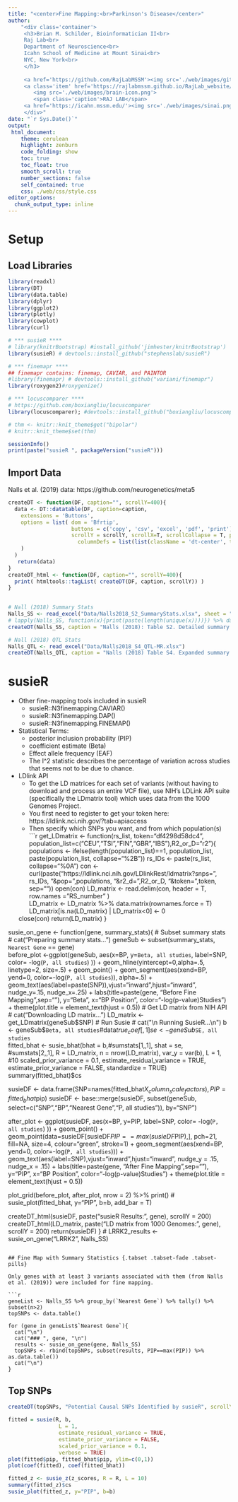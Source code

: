 ```yaml
---
title: "<center>Fine Mapping:<br>Parkinson's Disease</center>" 
author: 
    "<div class='container'>
     <h3>Brian M. Schilder, Bioinformatician II<br>
     Raj Lab<br>
     Department of Neuroscience<br>
     Icahn School of Medicine at Mount Sinai<br>
     NYC, New York<br>
     </h3> 
     
     <a href='https://github.com/RajLabMSSM'><img src='./web/images/github.png'></a> 
     <a class='item' href='https://rajlabmssm.github.io/RajLab_website/'>
        <img src='./web/images/brain-icon.png'>
        <span class='caption'>RAJ LAB</span>
     <a href='https://icahn.mssm.edu/'><img src='./web/images/sinai.png'></a>
     </div>"
date: "`r Sys.Date()`"
output:
 html_document:
    theme: cerulean
    highlight: zenburn
    code_folding: show
    toc: true
    toc_float: true
    smooth_scroll: true
    number_sections: false
    self_contained: true
    css: ./web/css/style.css
editor_options: 
  chunk_output_type: inline
--- 
```

 
# Setup

## Load Libraries

```r
library(readxl)
library(DT)
library(data.table)
library(dplyr)
library(ggplot2)
library(plotly)
library(cowplot)
library(curl) 

# *** susieR ****
# library(knitrBootstrap) #install_github('jimhester/knitrBootstrap')
library(susieR) # devtools::install_github("stephenslab/susieR") 

# *** finemapr ****
## finemapr contains: finemap, CAVIAR, and PAINTOR
#library(finemapr) # devtools::install_github("variani/finemapr") 
library(roxygen2)#roxygenize()  

# *** locuscomparer ****
# https://github.com/boxiangliu/locuscomparer
library(locuscomparer); #devtools::install_github("boxiangliu/locuscomparer")

# thm <- knitr::knit_theme$get("bipolar")
# knitr::knit_theme$set(thm)

sessionInfo()
print(paste("susieR ", packageVersion("susieR")))
```

## Import Data

Nalls et al. (2019) data: https://github.com/neurogenetics/meta5
```r
createDT <- function(DF, caption="", scrollY=400){
  data <- DT::datatable(DF, caption=caption,
    extensions = 'Buttons',
    options = list( dom = 'Bfrtip', 
                    buttons = c('copy', 'csv', 'excel', 'pdf', 'print'), 
                    scrollY = scrollY, scrollX=T, scrollCollapse = T, paging = F,  
                      columnDefs = list(list(className = 'dt-center', targets = "_all"))
    )
  ) 
   return(data)
}
createDT_html <- function(DF, caption="", scrollY=400){
  print( htmltools::tagList( createDT(DF, caption, scrollY)) ) 
}
  

# Nall (2018) Summary Stats
Nalls_SS <- read_excel("Data/Nalls2018_S2_SummaryStats.xlsx", sheet = "Data")
# lapply(Nalls_SS, function(x){print(paste(length(unique(x))))}) %>% data.frame() %>% t()
createDT(Nalls_SS, caption = "Nalls (2018): Table S2. Detailed summary statistics on all nominated risk variants, known and novel")

# Nall (2018) QTL Stats
Nalls_QTL <- read_excel("Data/Nalls2018_S4_QTL-MR.xlsx") 
createDT(Nalls_QTL, caption = "Nalls (2018) Table S4. Expanded summary statistics for QTL Mendelian randomization") 
```


# susieR

* Other fine-mapping tools included in susieR
  + susieR::N3finemapping.CAVIAR()
  + susieR::N3finemapping.DAP()
  + susieR::N3finemapping.FINEMAP()  
* Statistical Terms:
  + posterior inclusion probability (PIP)  
  + coefficient estimate (Beta)
  + Effect allele frequency (EAF)
  + The I^2 statistic describes the percentage of variation across studies that seems not to be due to chance. 

* LDlink API
  + To get the LD matrices for each set of variants (without having to download and process an entire VCF file), 
  use NIH's LDLink API suite (specifically the LDmatrix tool) which uses data from the 1000 Genomes Project. 
  + You first need to register to get your token here: https://ldlink.nci.nih.gov/?tab=apiaccess
  + Then specify which SNPs you want, and from which population(s)
```r
get_LDmatrix <- function(rs_list, token="df4298d58dc4", population_list=c("CEU","TSI","FIN","GBR","IBS"),R2_or_D="r2"){
  populations <- ifelse(length(population_list)==1, population_list, paste(population_list, collapse="%2B"))
  rs_IDs <- paste(rs_list, collapse="%0A")
  con <-curl(paste("https://ldlink.nci.nih.gov/LDlinkRest/ldmatrix?snps=", rs_IDs, 
                   "&pop=",populations,
                   "&r2_d=",R2_or_D,
                   "&token=",token, 
                   sep=""))
  open(con)
  LD_matrix <- read.delim(con, header = T, row.names = "RS_number" )  
  LD_matrix <- LD_matrix %>% data.matrix(rownames.force = T)
  LD_matrix[is.na(LD_matrix) | LD_matrix<0] <- 0 
   
  close(con)
  return(LD_matrix)
}
 
susie_on_gene <- function(gene, summary_stats){
  # Subset summary stats 
  # cat("\n Preparing summary stats...\n")
  geneSub <- subset(summary_stats, `Nearest Gene` == gene)  
  before_plot <-ggplot(geneSub, aes(x=BP, y=`Beta, all studies`, label=SNP, color= -log(`P, all studies`) )) + 
    geom_hline(yintercept=0,alpha=.5, linetype=2, size=.5) +
    geom_point() + 
    geom_segment(aes(xend=BP, yend=0, color=-log(`P, all studies`)), alpha=.5) +
    geom_text(aes(label=paste(SNP)),vjust="inward",hjust="inward", nudge_y=.15, nudge_x=.25) +
    labs(title=paste(gene, "Before Fine Mapping",sep="\n"), y="Beta", x="BP Position", color="-log(p-value)\nAll Studies") +
    theme(plot.title = element_text(hjust = 0.5))
  # Get LD matrix from NIH API
  # cat("\n Downloading LD matrix...\n")
  LD_matrix <- get_LDmatrix(geneSub$SNP) 
  # Run Susie
  # cat("\n Running SusieR...\n")
  b <- geneSub$`Beta, all studies`#data$true_coef[,1]
  se <- geneSub$`SE, all studies`  
  fitted_bhat <- susie_bhat(bhat = b,#sumstats[1,,1], 
                            shat = se, #sumstats[2,,1], 
                            R = LD_matrix, 
                            n = nrow(LD_matrix), 
                            var_y = var(b),
                            L = 1, #10
                            scaled_prior_variance = 0.1, 
                            estimate_residual_variance = TRUE, 
                            estimate_prior_variance = FALSE, 
                            standardize = TRUE) 
  summary(fitted_bhat)$cs
  
  susieDF <- data.frame(SNP=names(fitted_bhat$X_column_scale_factors), PIP=fitted_bhat$pip)
  susieDF <- base::merge(susieDF, subset(geneSub, select=c("SNP","BP","Nearest Gene","P, all studies")), by="SNP")
  
  after_plot <- ggplot(susieDF, aes(x=BP, y=PIP, label=SNP, color= -log(`P, all studies`) )) + 
    geom_point() +  
    geom_point(data=susieDF[susieDF$PIP == max(susieDF$PIP),], pch=21, fill=NA, size=4, colour="green", stroke=1) +
    geom_segment(aes(xend=BP, yend=0, color=-log(`P, all studies`))) +
    geom_text(aes(label=SNP),vjust="inward",hjust="inward", nudge_y = .15, nudge_x = .15) +
    labs(title=paste(gene, "After Fine Mapping",sep="\n"), y="PIP", x="BP Position", color="-log(p-value)\nAll Studies") +
    theme(plot.title = element_text(hjust = 0.5)) 
  
  plot_grid(before_plot, after_plot, nrow = 2) %>% print() 
  # susie_plot(fitted_bhat, y="PIP", b=b, add_bar = T) 
  
  createDT_html(susieDF, paste("susieR Results: ", gene), scrollY = 200)
  createDT_html(LD_matrix, paste("LD matrix from 1000 Genomes: ", gene), scrollY = 200)
  return(susieDF)
} 
# LRRK2_results <- susie_on_gene("LRRK2", Nalls_SS) 
```

## Fine Map with Summary Statistics {.tabset .tabset-fade .tabset-pills}

Only genes with at least 3 variants associated with them (from Nalls et al. (2019)) were included for fine mapping.

```r
geneList <- Nalls_SS %>% group_by(`Nearest Gene`) %>% tally() %>% subset(n>2)
topSNPs <- data.table()

for (gene in geneList$`Nearest Gene`){ 
  cat("\n")
  cat("### ", gene, "\n")
  results <- susie_on_gene(gene, Nalls_SS)
  topSNPs <- rbind(topSNPs, subset(results, PIP==max(PIP)) %>% as.data.table())
  cat("\n")
}
```

## Top SNPs

```r
createDT(topSNPs, "Potential Causal SNPs Identified by susieR", scrollY = 200)
```


```r
fitted = susie(R, b,
                L = 1,
                estimate_residual_variance = TRUE, 
                estimate_prior_variance = FALSE,
                scaled_prior_variance = 0.1,
                verbose = TRUE)
plot(fitted$pip, fitted_bhat$pip, ylim=c(0,1))
plot(coef(fitted), coef(fitted_bhat)) 
```
 
```r
fitted_z <- susie_z(z_scores, R = R, L = 10)
summary(fitted_z)$cs
susie_plot(fitted_z, y="PIP", b=b)
```


 

